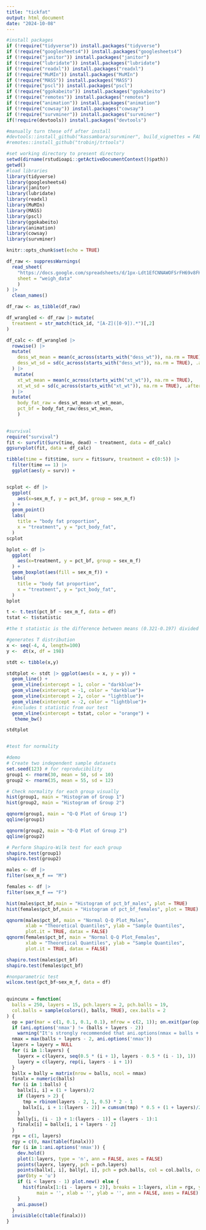 ```yaml
---
title: "tickfat"
output: html_document
date: "2024-10-08"
---
```


```r

#install packages
if (!require("tidyverse")) install.packages("tidyverse")
if (!require("googlesheets4")) install.packages("googlesheets4")
if (!require("janitor")) install.packages("janitor")
if (!require("lubridate")) install.packages("lubridate")
if (!require("readxl")) install.packages("readxl")
if (!require("MuMIn")) install.packages("MuMIn")
if (!require("MASS")) install.packages("MASS")
if (!require("pscl")) install.packages("pscl")
if (!require("ggokabeito")) install.packages("ggokabeito")
if (!require("remotes")) install.packages("remotes")
if (!require("animation")) install.packages("animation")
if (!require("cowsay")) install.packages("cowsay")
if (!require("survminer")) install.packages("survminer")
if(!require(devtools)) install.packages("devtools")

#manually turn these off after install
#devtools::install_github("kassambara/survminer", build_vignettes = FALSE)
#remotes::install_github("trobinj/trtools")

#set working directory to present directory
setwd(dirname(rstudioapi::getActiveDocumentContext()$path))
getwd()
#load libraries
library(tidyverse)
library(googlesheets4)
library(janitor)
library(lubridate)
library(readxl)
library(MuMIn)
library(MASS)
library(pscl)
library(ggokabeito)
library(animation)
library(cowsay)
library(survminer)

knitr::opts_chunk$set(echo = TRUE)
```
```r
df_raw <- suppressWarnings(
  read_sheet(
    "https://docs.google.com/spreadsheets/d/1px-Ldt1EfCNNAWOFSrFH69v8FHLSb1imCDa9wuUgJCc/edit?usp=sharing", 
    sheet = "weigh_data"
    )
) |>
  clean_names()

df_raw <- as_tibble(df_raw)
```
```r
df_wrangled <- df_raw |> mutate(
  treatment = str_match(tick_id, "[A-Z]([0-9]).*")[,2]
)
```

```r

df_calc <- df_wrangled |>
  rowwise() |>
  mutate(
    dess_wt_mean = mean(c_across(starts_with("dess_wt")), na.rm = TRUE), 
    dess_wt_sd = sd(c_across(starts_with("dess_wt")), na.rm = TRUE), .after = dess_wt_4
  ) |>
   mutate(
    xt_wt_mean = mean(c_across(starts_with("xt_wt")), na.rm = TRUE), 
    xt_wt_sd = sd(c_across(starts_with("xt_wt")), na.rm = TRUE), .after = xt_wt_3
  ) |>
  mutate(
    body_fat_raw = dess_wt_mean-xt_wt_mean,
    pct_bf = body_fat_raw/dess_wt_mean, 
    )
  
```
```r
#survival
require("survival")
fit <- survfit(Surv(time, dead) ~ treatment, data = df_calc)
ggsurvplot(fit, data = df_calc)

tibble(time = fit$time, surv = fit$surv, treatment = c(0:5)) |>
  filter(time == 1) |>
  ggplot(aes(y = surv)) +


scplot <- df |>
  ggplot(
    aes(x=sex_m_f, y = pct_bf, group = sex_m_f)
  ) +
  geom_point()
  labs(
    title = "body fat proportion",
    x = "treatment", y = "pct_body_fat",
  ) 
scplot

bplot <- df |>
  ggplot(
    aes(x=treatment, y = pct_bf, group = sex_m_f)
  ) +
  geom_boxplot(aes(fill = sex_m_f)) +
  labs(
    title = "body fat proportion",
    x = "treatment", y = "pct_body_fat",
  ) 
bplot

```

```r

t <- t.test(pct_bf ~ sex_m_f, data = df)
tstat <- t$statistic

#the t statistic is the difference between means (0.321-0.197) divided by the variance (standard error; 0.00792)

#generates T distribution
x <- seq(-4, 4, length=100)     
y <-  dt(x, df = 198)      

stdt <- tibble(x,y)

stdtplot <- stdt |> ggplot(aes(x = x, y = y)) +
  geom_line() +
  geom_vline(xintercept = 1, color = "darkblue")+
  geom_vline(xintercept = -1, color = "darkblue")+
  geom_vline(xintercept = 2, color = "lightblue")+
  geom_vline(xintercept = -2, color = "lightblue")+
  #includes t statistic from our test
  geom_vline(xintercept = tstat, color = "orange") +
   theme_bw()

stdtplot


#test for normality

#demo
# Create two independent sample datasets
set.seed(123) # for reproducibility
group1 <- rnorm(30, mean = 50, sd = 10)
group2 <- rnorm(35, mean = 55, sd = 12)

# Check normality for each group visually
hist(group1, main = "Histogram of Group 1")
hist(group2, main = "Histogram of Group 2")

qqnorm(group1, main = "Q-Q Plot of Group 1")
qqline(group1)

qqnorm(group2, main = "Q-Q Plot of Group 2")
qqline(group2)

# Perform Shapiro-Wilk test for each group
shapiro.test(group1)
shapiro.test(group2)

males <- df |>
filter(sex_m_f == "M")

females <- df |>
filter(sex_m_f == "F")

hist(males$pct_bf,main = "Histogram of pct_bf_males", plot = TRUE)
hist(females$pct_bf,main = "Histogram of pct_bf_females", plot = TRUE)

qqnorm(males$pct_bf, main = "Normal Q-Q Plot_Males",
       xlab = "Theoretical Quantiles", ylab = "Sample Quantiles",
       plot.it = TRUE, datax = FALSE)
qqnorm(females$pct_bf, main = "Normal Q-Q Plot_Females",
       xlab = "Theoretical Quantiles", ylab = "Sample Quantiles",
       plot.it = TRUE, datax = FALSE)

shapiro.test(males$pct_bf)
shapiro.test(females$pct_bf)

#nonparametric test
wilcox.test(pct_bf~sex_m_f, data = df)
  

```
```r
quincunx = function(
  balls = 250, layers = 15, pch.layers = 2, pch.balls = 19,
  col.balls = sample(colors(), balls, TRUE), cex.balls = 2
) {
  op = par(mar = c(1, 0.1, 0.1, 0.1), mfrow = c(2, 1)); on.exit(par(op))
  if (ani.options('nmax') != (balls + layers - 2))
    warning("It's strongly recommended that ani.options(nmax = balls + layers -2)")
  nmax = max(balls + layers - 2, ani.options('nmax'))
  layerx = layery = NULL
  for (i in 1:layers) {
    layerx = c(layerx, seq(0.5 * (i + 1), layers - 0.5 * (i - 1), 1))
    layery = c(layery, rep(i, layers - i + 1))
  }
  ballx = bally = matrix(nrow = balls, ncol = nmax)
  finalx = numeric(balls)
  for (i in 1:balls) {
    ballx[i, i] = (1 + layers)/2
    if (layers > 2) {
      tmp = rbinom(layers - 2, 1, 0.5) * 2 - 1
      ballx[i, i + 1:(layers - 2)] = cumsum(tmp) * 0.5 + (1 + layers)/2
    }
    bally[i, (i - 1) + 1:(layers - 1)] = (layers - 1):1
    finalx[i] = ballx[i, i + layers - 2]
  }
  rgx = c(1, layers)
  rgy = c(0, max(table(finalx)))
  for (i in 1:ani.options('nmax')) {
    dev.hold()
    plot(1:layers, type = 'n', ann = FALSE, axes = FALSE)
    points(layerx, layery, pch = pch.layers)
    points(ballx[, i], bally[, i], pch = pch.balls, col = col.balls, cex = cex.balls)
    par(bty = 'u')
    if (i < layers - 1) plot.new() else {
      hist(finalx[1:(i - layers + 2)], breaks = 1:layers, xlim = rgx, ylim = rgy,
           main = '', xlab = '', ylab = '', ann = FALSE, axes = FALSE)
    }
    ani.pause()
  }
  invisible(c(table(finalx)))
}
```



